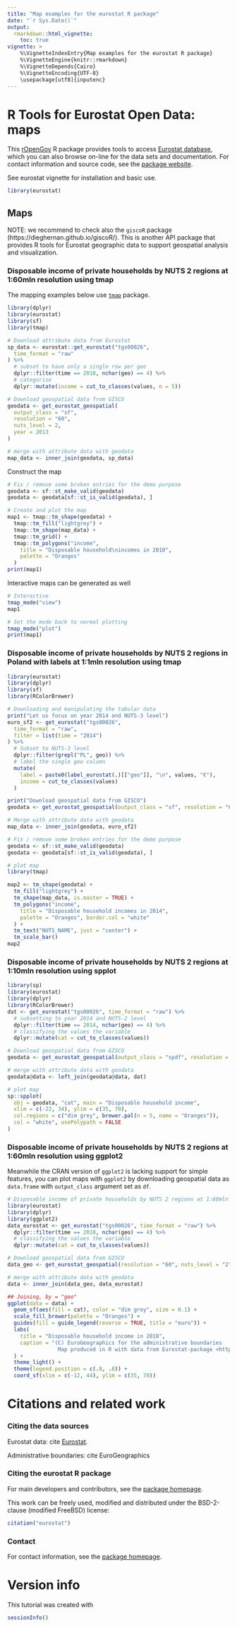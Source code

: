 ```yaml
---
title: "Map examples for the eurostat R package"
date: "`r Sys.Date()`"
output:
  rmarkdown::html_vignette:
    toc: true
vignette: >
    %\VignetteIndexEntry{Map examples for the eurostat R package}
    %\VignetteEngine{knitr::rmarkdown}
    %\VignetteDepends{Cairo}
    %\VignetteEncoding{UTF-8}
    \usepackage[utf8]{inputenc}        
---
```


# R Tools for Eurostat Open Data: maps

This [rOpenGov](http://ropengov.github.io) R package provides tools to access [Eurostat database](http://ec.europa.eu/eurostat/data/database), which you can also browse on-line for the data sets and documentation. For contact information and source code, see the [package website](http://ropengov.github.io/eurostat/).


See eurostat vignette for installation and basic use.

```r
library(eurostat)
```

## Maps 

NOTE: we recommend to check also the `giscoR` package (https://dieghernan.github.io/giscoR/). This is another API package that provides R tools for Eurostat geographic data to support geospatial analysis and visualization.

###  Disposable income of private households by NUTS 2 regions at 1:60mln resolution using tmap

The mapping examples below use [`tmap`](https://github.com/mtennekes/tmap) package.


```r
library(dplyr)
library(eurostat)
library(sf)
library(tmap)

# Download attribute data from Eurostat
sp_data <- eurostat::get_eurostat("tgs00026",
  time_format = "raw"
) %>%
  # subset to have only a single row per geo
  dplyr::filter(time == 2010, nchar(geo) == 4) %>%
  # categorise
  dplyr::mutate(income = cut_to_classes(values, n = 5))

# Download geospatial data from GISCO
geodata <- get_eurostat_geospatial(
  output_class = "sf",
  resolution = "60",
  nuts_level = 2,
  year = 2013
)

# merge with attribute data with geodata
map_data <- inner_join(geodata, sp_data)
```


Construct the map

```r
# Fix / remove some broken entries for the demo purpose
geodata <- sf::st_make_valid(geodata)
geodata <- geodata[sf::st_is_valid(geodata), ]

# Create and plot the map
map1 <- tmap::tm_shape(geodata) +
  tmap::tm_fill("lightgrey") +
  tmap::tm_shape(map_data) +
  tmap::tm_grid() +
  tmap::tm_polygons("income",
    title = "Disposable household\nincomes in 2010",
    palette = "Oranges"
  )
print(map1)
```

Interactive maps can be generated as well

```r
# Interactive
tmap_mode("view")
map1

# Set the mode back to normal plotting
tmap_mode("plot")
print(map1)
```

### Disposable income of private households by NUTS 2 regions in Poland with labels at 1:1mln resolution using tmap

```r
library(eurostat)
library(dplyr)
library(sf)
library(RColorBrewer)

# Downloading and manipulating the tabular data
print("Let us focus on year 2014 and NUTS-3 level")
euro_sf2 <- get_eurostat("tgs00026",
  time_format = "raw",
  filter = list(time = "2014")
) %>%
  # Subset to NUTS-3 level
  dplyr::filter(grepl("PL", geo)) %>%
  # label the single geo column
  mutate(
    label = paste0(label_eurostat(.)[["geo"]], "\n", values, "€"),
    income = cut_to_classes(values)
  )

print("Download geospatial data from GISCO")
geodata <- get_eurostat_geospatial(output_class = "sf", resolution = "60", nuts_level = 2, year = 2013)

# Merge with attribute data with geodata
map_data <- inner_join(geodata, euro_sf2)

# Fix / remove some broken entries for the demo purpose
geodata <- sf::st_make_valid(geodata)
geodata <- geodata[sf::st_is_valid(geodata), ]

# plot map
library(tmap)

map2 <- tm_shape(geodata) +
  tm_fill("lightgrey") +
  tm_shape(map_data, is.master = TRUE) +
  tm_polygons("income",
    title = "Disposable household incomes in 2014",
    palette = "Oranges", border.col = "white"
  ) +
  tm_text("NUTS_NAME", just = "center") +
  tm_scale_bar()
map2
```

### Disposable income of private households by NUTS 2 regions at 1:10mln resolution using spplot

```r
library(sp)
library(eurostat)
library(dplyr)
library(RColorBrewer)
dat <- get_eurostat("tgs00026", time_format = "raw") %>%
  # subsetting to year 2014 and NUTS-2 level
  dplyr::filter(time == 2014, nchar(geo) == 4) %>%
  # classifying the values the variable
  dplyr::mutate(cat = cut_to_classes(values))

# Download geospatial data from GISCO
geodata <- get_eurostat_geospatial(output_class = "spdf", resolution = "10", nuts_level = 2, year = 2013)

# merge with attribute data with geodata
geodata@data <- left_join(geodata@data, dat)

# plot map
sp::spplot(
  obj = geodata, "cat", main = "Disposable household income",
  xlim = c(-22, 34), ylim = c(35, 70),
  col.regions = c("dim grey", brewer.pal(n = 5, name = "Oranges")),
  col = "white", usePolypath = FALSE
)
```

### Disposable income of private households by NUTS 2 regions at 1:60mln resolution using ggplot2

Meanwhile the CRAN version of `ggplot2` is lacking support for simple features, you can plot maps with `ggplot2` by downloading geospatial data as `data.frame` with `output_class` argument set as `df`.

```r
# Disposable income of private households by NUTS 2 regions at 1:60mln res
library(eurostat)
library(dplyr)
library(ggplot2)
data_eurostat <- get_eurostat("tgs00026", time_format = "raw") %>%
  dplyr::filter(time == 2018, nchar(geo) == 4) %>%
  # classifying the values the variable
  dplyr::mutate(cat = cut_to_classes(values))

# Download geospatial data from GISCO
data_geo <- get_eurostat_geospatial(resolution = "60", nuts_level = "2", year = 2021)

# merge with attribute data with geodata
data <- inner_join(data_geo, data_eurostat)

## Joining, by = "geo"
ggplot(data = data) +
  geom_sf(aes(fill = cat), color = "dim grey", size = 0.1) +
  scale_fill_brewer(palette = "Oranges") +
  guides(fill = guide_legend(reverse = TRUE, title = "euro")) +
  labs(
    title = "Disposable household income in 2018",
    caption = "(C) EuroGeographics for the administrative boundaries
                Map produced in R with data from Eurostat-package <http://ropengov.github.io/eurostat>"
  ) +
  theme_light() +
  theme(legend.position = c(.8, .8)) +
  coord_sf(xlim = c(-12, 44), ylim = c(35, 70))
```


# Citations and related work

### Citing the data sources

Eurostat data: cite [Eurostat](http://ec.europa.eu/eurostat/).

Administrative boundaries: cite EuroGeographics


### Citing the eurostat R package

For main developers and contributors, see the [package homepage](http://ropengov.github.io/eurostat).

This work can be freely used, modified and distributed under the
BSD-2-clause (modified FreeBSD) license:

```r
citation("eurostat")
```


### Contact

For contact information, see the [package homepage](http://ropengov.github.io/eurostat).


# Version info

This tutorial was created with

```r
sessionInfo()
```
